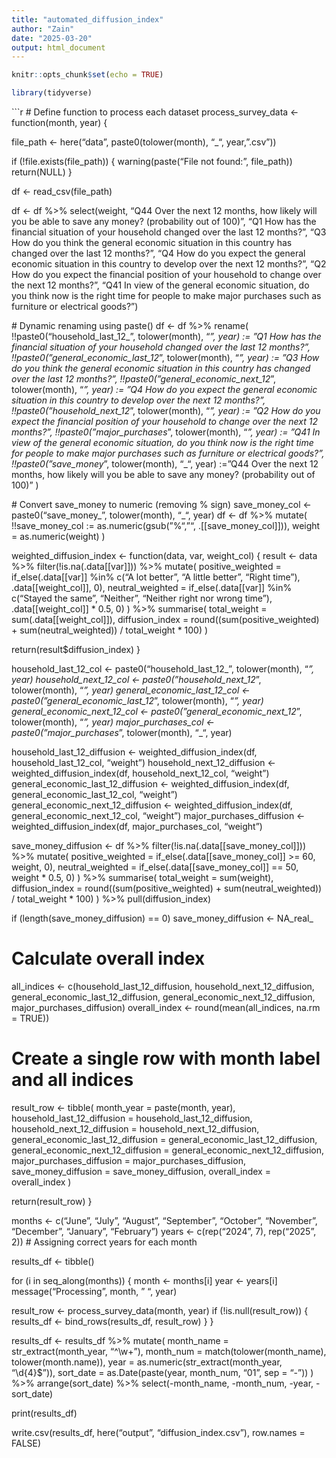 ---
title: "automated_diffusion_index"
author: "Zain"
date: "2025-03-20"
output: html_document
---

```{r setup, include=FALSE}
knitr::opts_chunk$set(echo = TRUE)
```

```{r}

library(tidyverse)

```

```{r}

# Define function to process each dataset
process_survey_data <- function(month, year) {
  

  file_path <- here("data", paste0(tolower(month), "_", year, ".csv"))
  

  if (!file.exists(file_path)) {
    warning(paste("File not found:", file_path))
    return(NULL)
  }
  

  df <- read_csv(file_path)

  df <- df %>% 
    select(weight,
           "Q44 Over the next 12 months, how likely will you be able to save any money? (probability out of 100)",
           "Q1 How has the financial situation of your household changed over the last 12 months?",
           "Q3 How do you think the general economic situation in this country has changed over the last 12 months?",
           "Q4 How do you expect the general economic situation in this country to develop over the next 12 months?",
           "Q2 How do you expect the financial position of your household to change over the next 12 months?",
           "Q41 In view of the general economic situation, do you think now is the right time for people to make major purchases such as furniture or electrical goods?")
  
  # Dynamic renaming using paste()
  df <- df %>% rename(
    !!paste0("household_last_12_", tolower(month), "_", year) := "Q1 How has the financial situation of your household changed over the last 12 months?",
    !!paste0("general_economic_last_12_", tolower(month), "_", year) := "Q3 How do you think the general economic situation in this country has changed over the last 12 months?",
    !!paste0("general_economic_next_12_", tolower(month), "_", year) := "Q4 How do you expect the general economic situation in this country to develop over the next 12 months?",
    !!paste0("household_next_12_", tolower(month), "_", year) := "Q2 How do you expect the financial position of your household to change over the next 12 months?",
    !!paste0("major_purchases_", tolower(month), "_", year) := "Q41 In view of the general economic situation, do you think now is the right time for people to make major purchases such as furniture or electrical goods?",
    !!paste0("save_money_", tolower(month), "_", year) := "Q44 Over the next 12 months, how likely will you be able to save any money? (probability out of 100)"
  )
  
  # Convert save_money to numeric (removing % sign)
  save_money_col <- paste0("save_money_", tolower(month), "_", year)
  df <- df %>%
    mutate(
      !!save_money_col := as.numeric(gsub("%", "", .[[save_money_col]])),
      weight = as.numeric(weight)
    )
  
weighted_diffusion_index <- function(data, var, weight_col) {
  result <- data %>%
    filter(!is.na(.data[[var]])) %>%
    mutate(
      positive_weighted = if_else(.data[[var]] %in% c("A lot better", "A little better", "Right time"), .data[[weight_col]], 0),
      neutral_weighted = if_else(.data[[var]] %in% c("Stayed the same", "Neither", "Neither right nor wrong time"), .data[[weight_col]] * 0.5, 0)
    ) %>%
    summarise(
      total_weight = sum(.data[[weight_col]]),
      diffusion_index = round((sum(positive_weighted) + sum(neutral_weighted)) / total_weight * 100)
    )
  
  return(result$diffusion_index)
}


  household_last_12_col <- paste0("household_last_12_", tolower(month), "_", year)
  household_next_12_col <- paste0("household_next_12_", tolower(month), "_", year)
  general_economic_last_12_col <- paste0("general_economic_last_12_", tolower(month), "_", year)
  general_economic_next_12_col <- paste0("general_economic_next_12_", tolower(month), "_", year)
  major_purchases_col <- paste0("major_purchases_", tolower(month), "_", year)
  

  household_last_12_diffusion <- weighted_diffusion_index(df, household_last_12_col, "weight")
  household_next_12_diffusion <- weighted_diffusion_index(df, household_next_12_col, "weight")
  general_economic_last_12_diffusion <- weighted_diffusion_index(df, general_economic_last_12_col, "weight")
  general_economic_next_12_diffusion <- weighted_diffusion_index(df, general_economic_next_12_col, "weight")
  major_purchases_diffusion <- weighted_diffusion_index(df, major_purchases_col, "weight")
  

save_money_diffusion <- df %>%
  filter(!is.na(.data[[save_money_col]])) %>%
  mutate(
    positive_weighted = if_else(.data[[save_money_col]] >= 60, weight, 0),
    neutral_weighted = if_else(.data[[save_money_col]] == 50, weight * 0.5, 0)
  ) %>%
  summarise(
    total_weight = sum(weight),
    diffusion_index = round((sum(positive_weighted) + sum(neutral_weighted)) / total_weight * 100)
  ) %>%
  pull(diffusion_index)

if (length(save_money_diffusion) == 0) save_money_diffusion <- NA_real_



# Calculate overall index
all_indices <- c(household_last_12_diffusion, household_next_12_diffusion, 
                 general_economic_last_12_diffusion, general_economic_next_12_diffusion, 
                 major_purchases_diffusion)
overall_index <- round(mean(all_indices, na.rm = TRUE))



# Create a single row with month label and all indices
result_row <- tibble(
  month_year = paste(month, year),
  household_last_12_diffusion = household_last_12_diffusion,
  household_next_12_diffusion = household_next_12_diffusion,
  general_economic_last_12_diffusion = general_economic_last_12_diffusion,
  general_economic_next_12_diffusion = general_economic_next_12_diffusion,
  major_purchases_diffusion = major_purchases_diffusion,
  save_money_diffusion = save_money_diffusion,
  overall_index = overall_index
)
  
  
  return(result_row)
}

months <- c("June", "July", "August", "September", "October", "November", "December", "January", "February")
years <- c(rep("2024", 7), rep("2025", 2))  # Assigning correct years for each month


results_df <- tibble()


for (i in seq_along(months)) {
  month <- months[i]
  year <- years[i]
  message("Processing ", month, " ", year)
  
  result_row <- process_survey_data(month, year)
  if (!is.null(result_row)) {
    results_df <- bind_rows(results_df, result_row)
  }
}

results_df <- results_df %>%
  mutate(
    month_name = str_extract(month_year, "^\\w+"),
    month_num = match(tolower(month_name), tolower(month.name)),
    year = as.numeric(str_extract(month_year, "\\d{4}$")),
    sort_date = as.Date(paste(year, month_num, "01", sep = "-"))
  ) %>%
  arrange(sort_date) %>%
  select(-month_name, -month_num, -year, -sort_date)


print(results_df)



 write.csv(results_df, here("output", "diffusion_index.csv"), row.names = FALSE)





